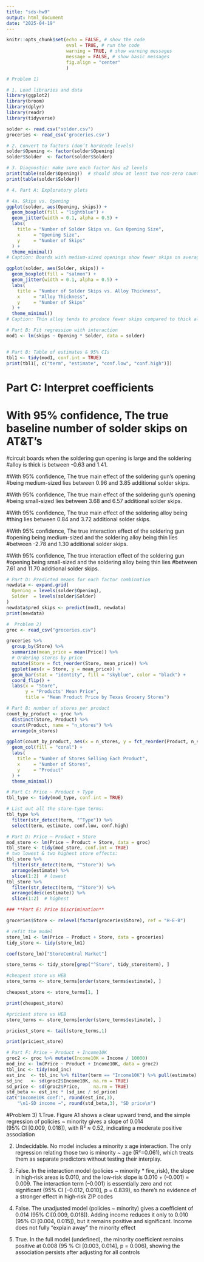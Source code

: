 ---
title: "sds-hw9"
output: html_document
date: "2025-04-19"
---

```{r global_options, include=FALSE}
knitr::opts_chunk$set(echo = FALSE, # show the code
                      eval = TRUE, # run the code
                      warning = TRUE, # show warning messages
                      message = FALSE, # show basic messages
                      fig.align = "center"
                      )
```

```{r}
# Problem 1)

# 1. Load libraries and data
library(ggplot2)
library(broom)
library(dplyr)
library(readr)
library(tidyverse)

solder <- read.csv("solder.csv")
groceries <- read_csv('groceries.csv')

# 2. Convert to factors (don’t hardcode levels)
solder$Opening <- factor(solder$Opening)
solder$Solder  <- factor(solder$Solder)

# 3. Diagnostic: make sure each factor has ≥2 levels
print(table(solder$Opening))  # should show at least two non‑zero counts
print(table(solder$Solder))

# 4. Part A: Exploratory plots

# 4a. Skips vs. Opening
ggplot(solder, aes(Opening, skips)) +
  geom_boxplot(fill = "lightblue") +
  geom_jitter(width = 0.1, alpha = 0.5) +
  labs(
    title = "Number of Solder Skips vs. Gun Opening Size",
    x     = "Opening Size",
    y     = "Number of Skips"
  ) +
  theme_minimal()
# Caption: Boards with medium-sized openings show fewer skips on average than small or large.

ggplot(solder, aes(Solder, skips)) +
  geom_boxplot(fill = "salmon") +
  geom_jitter(width = 0.1, alpha = 0.5) +
  labs(
    title = "Number of Solder Skips vs. Alloy Thickness",
    x     = "Alloy Thickness",
    y     = "Number of Skips"
  ) +
  theme_minimal()
# Caption: Thin alloy tends to produce fewer skips compared to thick alloy.
```

```{r}

# Part B: Fit regression with interaction
mod1 <- lm(skips ~ Opening * Solder, data = solder)


# Part B: Table of estimates & 95% CIs
tbl1 <- tidy(mod1, conf.int = TRUE)
print(tbl1[, c("term", "estimate", "conf.low", "conf.high")])

```

# Part C: Interpret coefficients 
# With 95% confidence, The true baseline number of solder skips on AT&T's
#circuit boards when the soldering gun opening is large and the soldering
#alloy is thick is between -0.63 and 1.41.

#With 95% confidence, The true main effect of the soldering gun's opening
#being medium-sized lies between 0.96 and 3.85 additional solder skips.

#With 95% confidence, The true main effect of the soldering gun's opening
#being small-sized lies between 3.68 and 6.57 additional solder skips.

#With 95% confidence, The true main effect of the soldering alloy being
#thing lies between 0.84 and 3.72 additional solder skips.

#With 95% confidence, The true interaction effect of the soldering gun
#opening being medium-sized and the soldering alloy being thin lies
#between -2.78 and 1.30 additional solder skips.

#With 95% confidence, The true interaction effect of the soldering gun
#opening being small-sized and the soldering alloy being thin lies
#between 7.61 and 11.70 additional solder skips.


```{r}
# Part D: Predicted means for each factor combination
newdata <- expand.grid(
  Opening = levels(solder$Opening),
  Solder  = levels(solder$Solder)
)
newdata$pred_skips <- predict(mod1, newdata)
print(newdata)
```

```{r}
#  Problem 2)
groc <- read_csv("groceries.csv")

groceries %>% 
  group_by(Store) %>% 
  summarize(mean_price = mean(Price)) %>%
  # Ordering stores by price
  mutate(Store = fct_reorder(Store, mean_price)) %>% 
  ggplot(aes(x = Store, y = mean_price)) +
  geom_bar(stat = "identity", fill = "skyblue", color = "black") +
  coord_flip() +
  labs(x = "Store",
       y = "Products' Mean Price",
       title = "Mean Product Price by Texas Grocery Stores")

```

```{r}
# Part B: number of stores per product
count_by_product <- groc %>%
  distinct(Store, Product) %>%
  count(Product, name = "n_stores") %>%
  arrange(n_stores)

ggplot(count_by_product, aes(x = n_stores, y = fct_reorder(Product, n_stores))) +
  geom_col(fill = "coral") +
  labs(
    title = "Number of Stores Selling Each Product",
    x     = "Number of Stores",
    y     = "Product"
  ) +
  theme_minimal()
```

```{r}
# Part C: Price ~ Product + Type
tbl_type <- tidy(mod_type, conf.int = TRUE)

# List out all the store‐type terms:
tbl_type %>%
  filter(str_detect(term, "^Type")) %>%
  select(term, estimate, conf.low, conf.high)
```

```{r}
# Part D: Price ~ Product + Store
mod_store <- lm(Price ~ Product + Store, data = groc)
tbl_store <- tidy(mod_store, conf.int = TRUE)
# two lowest & two highest store effects:
tbl_store %>%
  filter(str_detect(term, "^Store")) %>%
  arrange(estimate) %>%
  slice(1:2)  # lowest
tbl_store %>%
  filter(str_detect(term, "^Store")) %>%
  arrange(desc(estimate)) %>%
  slice(1:2)  # highest
```

```{r}
### **Part E: Price Discrimination**

groceries$Store <- relevel(factor(groceries$Store), ref = "H-E-B")

# refit the model
store_lm1 <- lm(Price ~ Product + Store, data = groceries)
tidy_store <- tidy(store_lm1)

coef(store_lm)["StoreCentral Market"]

store_terms <- tidy_store[grep("^Store", tidy_store$term), ]

#cheapest store vs HEB
store_terms <- store_terms[order(store_terms$estimate), ]

cheapest_store <- store_terms[1, ]

print(cheapest_store)

#priciest store vs HEB
store_terms <- store_terms[order(store_terms$estimate), ]

priciest_store <- tail(store_terms,1)

print(priciest_store)
```

```{r}
# Part F: Price ~ Product + Income10K
groc2 <- groc %>% mutate(Income10K = Income / 10000)
mod_inc <- lm(Price ~ Product + Income10K, data = groc2)
tbl_inc <- tidy(mod_inc)
est_inc  <- tbl_inc %>% filter(term == "Income10K") %>% pull(estimate)
sd_inc   <- sd(groc2$Income10K, na.rm = TRUE)
sd_price <- sd(groc2$Price,     na.rm = TRUE)
std_beta <- est_inc * (sd_inc / sd_price)
cat("Income10K coef:", round(est_inc,3), 
    "\n1‑SD income →", round(std_beta,3), "SD price\n")
```
#Problem 3) 
1.True. Figure A1 shows a clear upward trend, and the simple regression of policies ~ minority gives a slope of 0.014 (95% CI [0.009, 0.018]), with R² ≈ 0.52, indicating a moderate positive association

2. Undecidable. No model includes a minority x age interaction. The only regression relating those two is minority ~ age (R²=0.061), which treats them as separate predictors without testing their interplay.

3. False. In the interaction model (policies ~ minority * fire_risk), the slope in high‑risk areas is 0.010, and the low‑risk slope is 0.010 + (–0.001) = 0.009. The interaction term (–0.001) is essentially zero and not significant (95% CI [–0.012, 0.010], p = 0.839), so there’s no evidence of a stronger effect in high‑risk ZIP codes ​

4. False. The unadjusted model (policies ~ minority) gives a coefficient of 0.014 (95% CI[0.009, 0.018]). Adding income reduces it only to 0.010 (95% CI [0.004, 0.015]), but it remains positive and significant. Income does not fully “explain away” the minority effect

5. True. In the full model (undefined), the minority coefficient remains positive at 0.008 (95 % CI [0.003, 0.014], p = 0.006), showing the association persists after adjusting for all controls 
